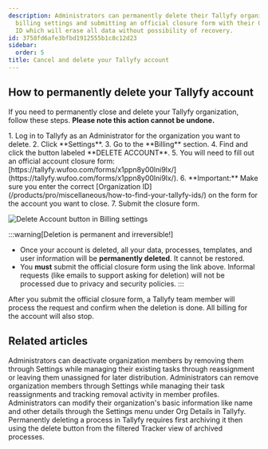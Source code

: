 ```yaml
---
description: Administrators can permanently delete their Tallyfy organization by accessing
  billing settings and submitting an official closure form with their Organization
  ID which will erase all data without possibility of recovery.
id: 3758fd6afe3bfbd1912555b1c8c12d23
sidebar:
  order: 5
title: Cancel and delete your Tallyfy account
---
```



## How to permanently delete your Tallyfy account

If you need to permanently close and delete your Tallyfy organization, follow these steps. **Please note this action cannot be undone.**

<Steps>
1. Log in to Tallyfy as an Administrator for the organization you want to delete.
2. Click **Settings**.
3. Go to the **Billing** section.
4. Find and click the button labeled **DELETE ACCOUNT**.
5. You will need to fill out an official account closure form: [https://tallyfy.wufoo.com/forms/x1ppn8y00lni9lx/](https://tallyfy.wufoo.com/forms/x1ppn8y00lni9lx/).
6. **Important:** Make sure you enter the correct [Organization ID](/products/pro/miscellaneous/how-to-find-your-tallyfy-ids/) on the form for the account you want to close.
7. Submit the closure form.

   ![Delete Account button in Billing settings](https://screenshots.tallyfy.com/tallyfy%2Fpro%2Fdesktop-light-delete-tallyfy-account.png)
</Steps>

:::warning[Deletion is permanent and irreversible!]
*   Once your account is deleted, all your data, processes, templates, and user information will be **permanently deleted**. It cannot be restored.
*   You **must** submit the official closure form using the link above. Informal requests (like emails to support asking for deletion) will not be processed due to privacy and security policies.
:::

After you submit the official closure form, a Tallyfy team member will process the request and confirm when the deletion is done. All billing for the account will also stop.


## Related articles
<CardGrid>
<LinkTitleCard header="<b>Members > How to remove a member</b>" href="/products/pro/documenting/members/how-can-i-remove-a-member-from-my-tallyfy-organization/" > Administrators can deactivate organization members by removing them through Settings while managing their existing tasks through reassignment or leaving them unassigned for later distribution. </LinkTitleCard>
<LinkTitleCard header="<b>Org Settings > Remove a member</b>" href="/products/pro/settings/org-settings/how-can-i-remove-a-member-from-my-tallyfy-organization/" > Administrators can remove organization members through Settings while managing their task reassignments and tracking removal activity in member profiles. </LinkTitleCard>
<LinkTitleCard header="<b>Org Settings > Update organization details</b>" href="/products/pro/settings/org-settings/how-can-i-update-my-organization-details/" > Administrators can modify their organization's basic information like name and other details through the Settings menu under Org Details in Tallyfy. </LinkTitleCard>
<LinkTitleCard header="<b>Edit Processes > Delete a process</b>" href="/products/pro/tracking-and-tasks/processes/edit-processes/how-can-i-delete-a-process-in-tallyfy/" > Permanently deleting a process in Tallyfy requires first archiving it then using the delete button from the filtered Tracker view of archived processes. </LinkTitleCard>
</CardGrid>